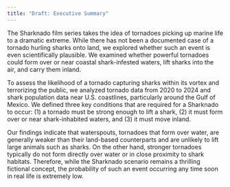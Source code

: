 ---
title: "Draft: Executive Summary"
---

The Sharknado film series takes the idea of tornadoes picking up marine life to a dramatic extreme. While there has not been a documented case of a tornado hurling sharks onto land, we explored whether such an event is even scientifically plausible. We examined whether powerful tornadoes could form over or near coastal shark-infested waters, lift sharks into the air, and carry them inland.

To assess the likelihood of a tornado capturing sharks within its vortex and terrorizing the public, we analyzed tornado data from 2020 to 2024 and shark population data near U.S. coastlines, particularly around the Gulf of Mexico. We defined three key conditions that are required for a Sharknado to occur: (1) a tornado must be strong enough to lift a shark, (2) it must form over or near shark-inhabited waters, and (3) it must move inland.

Our findings indicate that waterspouts, tornadoes that form over water, are generally weaker than their land-based counterparts and are unlikely to lift large animals such as sharks. On the other hand, stronger tornadoes typically do not form directly over water or in close proximity to shark habitats. Therefore, while the Sharknado scenario remains a thrilling fictional concept, the probability of such an event occurring any time soon in real life is extremely low.